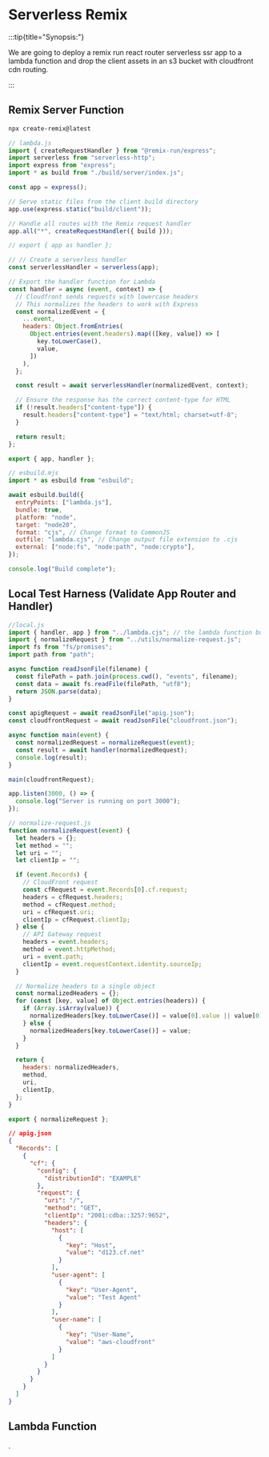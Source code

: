 # Serverless Remix

:::tip{title="Synopsis:"}

We are going to deploy a remix run react router serverless ssr app to a lambda function and drop the client assets in an s3 bucket with cloudfront cdn routing.

:::

## Remix Server Function

```sh
npx create-remix@latest
```

```js
// lambda.js
import { createRequestHandler } from "@remix-run/express";
import serverless from "serverless-http";
import express from "express";
import * as build from "./build/server/index.js";

const app = express();

// Serve static files from the client build directory
app.use(express.static("build/client"));

// Handle all routes with the Remix request handler
app.all("*", createRequestHandler({ build }));

// export { app as handler };

// // Create a serverless handler
const serverlessHandler = serverless(app);

// Export the handler function for Lambda
const handler = async (event, context) => {
  // Cloudfront sends requests with lowercase headers
  // This normalizes the headers to work with Express
  const normalizedEvent = {
    ...event,
    headers: Object.fromEntries(
      Object.entries(event.headers).map(([key, value]) => [
        key.toLowerCase(),
        value,
      ])
    ),
  };

  const result = await serverlessHandler(normalizedEvent, context);

  // Ensure the response has the correct content-type for HTML
  if (!result.headers["content-type"]) {
    result.headers["content-type"] = "text/html; charset=utf-8";
  }

  return result;
};

export { app, handler };
```

```js
// esbuild.mjs
import * as esbuild from "esbuild";

await esbuild.build({
  entryPoints: ["lambda.js"],
  bundle: true,
  platform: "node",
  target: "node20",
  format: "cjs", // Change format to CommonJS
  outfile: "lambda.cjs", // Change output file extension to .cjs
  external: ["node:fs", "node:path", "node:crypto"],
});

console.log("Build complete");
```

## Local Test Harness (Validate App Router and Handler)

```js
//local.js
import { handler, app } from "../lambda.cjs"; // the lambda function built by esbuild from the above lambda.js file
import { normalizeRequest } from "../utils/normalize-request.js";
import fs from "fs/promises";
import path from "path";

async function readJsonFile(filename) {
  const filePath = path.join(process.cwd(), "events", filename);
  const data = await fs.readFile(filePath, "utf8");
  return JSON.parse(data);
}

const apigRequest = await readJsonFile("apig.json");
const cloudfrontRequest = await readJsonFile("cloudfront.json");

async function main(event) {
  const normalizedRequest = normalizeRequest(event);
  const result = await handler(normalizedRequest);
  console.log(result);
}

main(cloudfrontRequest);

app.listen(3000, () => {
  console.log("Server is running on port 3000");
});
```

```js
// normalize-request.js
function normalizeRequest(event) {
  let headers = {};
  let method = "";
  let uri = "";
  let clientIp = "";

  if (event.Records) {
    // CloudFront request
    const cfRequest = event.Records[0].cf.request;
    headers = cfRequest.headers;
    method = cfRequest.method;
    uri = cfRequest.uri;
    clientIp = cfRequest.clientIp;
  } else {
    // API Gateway request
    headers = event.headers;
    method = event.httpMethod;
    uri = event.path;
    clientIp = event.requestContext.identity.sourceIp;
  }

  // Normalize headers to a single object
  const normalizedHeaders = {};
  for (const [key, value] of Object.entries(headers)) {
    if (Array.isArray(value)) {
      normalizedHeaders[key.toLowerCase()] = value[0].value || value[0];
    } else {
      normalizedHeaders[key.toLowerCase()] = value;
    }
  }

  return {
    headers: normalizedHeaders,
    method,
    uri,
    clientIp,
  };
}

export { normalizeRequest };
```

```json
// apig.json
{
  "Records": [
    {
      "cf": {
        "config": {
          "distributionId": "EXAMPLE"
        },
        "request": {
          "uri": "/",
          "method": "GET",
          "clientIp": "2001:cdba::3257:9652",
          "headers": {
            "host": [
              {
                "key": "Host",
                "value": "d123.cf.net"
              }
            ],
            "user-agent": [
              {
                "key": "User-Agent",
                "value": "Test Agent"
              }
            ],
            "user-name": [
              {
                "key": "User-Name",
                "value": "aws-cloudfront"
              }
            ]
          }
        }
      }
    }
  ]
}
```

## Lambda Function

.
